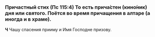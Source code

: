 
### Причастный стих (Пс 115:4) <Tooltip>То есть прича́стен (кино́ник) дня или святого. Поётся во время прича­ще­ния в алтаре (а иногда и в храме).</Tooltip>

**Ч** Чашу спасения прииму и Имя Господне призову.
